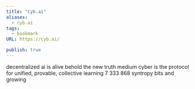 ```yaml
---
title: "Cyb.ai"
aliases:
  - cyb.ai
tags:
  - bookmark
URL: https://cyb.ai/

publish: true
---
```




decentralized ai is alive
behold the new truth medium
cyber is the protocol for unified, provable, collective learning
7 333 868 syntropy bits and growing
